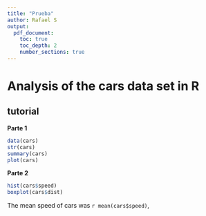 ```yaml
---
title: "Prueba"
author: Rafael S
output:
  pdf_document:
    toc: true
    toc_depth: 2
    number_sections: true
---
```

# Analysis of the cars data set in R
## tutorial

**Parte 1**

```r
data(cars)
str(cars)
summary(cars)
plot(cars)
```

**Parte 2**

```r
hist(cars$speed)
boxplot(cars$dist)
```

The mean speed of cars was `r mean(cars$speed)`,

```{=latex}
\centering
\begin{tabular}{ll}
A & B \\
A & B \\
\end{tabular}
```